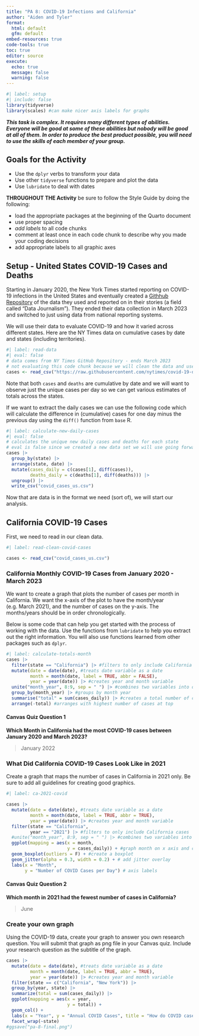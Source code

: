 ```yaml
---
title: "PA 8: COVID-19 Infections and California"
author: "Aiden and Tyler"
format: 
  html: default
  gfm: default
embed-resources: true
code-tools: true
toc: true
editor: source
execute: 
  echo: true
  message: false
  warning: false
---
```


```r
#| label: setup
#| include: false
library(tidyverse)
library(scales) #can make nicer axis labels for graphs
```


***This task is complex. It requires many different types of abilities. Everyone will be good at some of these abilities but nobody will be good at all of them. In order to produce the best product possible, you will need to use the skills of each member of your group.***

<!-- The person who **had** the most relaxing Spring Break starts as the Developer (typing and listening to instructions from the Coder)!  -->


## Goals for the Activity  

- Use the `dplyr` verbs to transform your data  
- Use other `tidyverse` functions to prepare and plot the data  
- Use `lubridate` to deal with dates  


**THROUGHOUT THE Activity** be sure to follow the Style Guide by doing the following:  

- load the appropriate packages at the beginning of the Quarto document  
- use proper spacing  
- *add labels* to all code chunks  
- comment at least once in each code chunk to describe why you made your coding decisions  
- add appropriate labels to all graphic axes  



## Setup - United States COVID-19 Cases and Deaths
Starting in January 2020, the New York Times started reporting on COVID-19 infections in the United States and eventually created a [Githhub Repository](https://github.com/nytimes/covid-19-data/) of the data they used and reported on in their stories (a field called "Data Journalism"). They ended their data collection in March 2023 and switched to just using data from national reporting systems. 

We will use their data to evaluate COVID-19 and how it varied across different states. Here are the NY Times data on cumulative cases by date and states (including territories).
```r
#| label: read-data
#| eval: false
# data comes from NY Times GitHub Repository - ends March 2023
# not evaluating this code chunk because we will clean the data and use the clean data set
cases <- read_csv("https://raw.githubusercontent.com/nytimes/covid-19-data/master/us-states.csv")
```

Note that both `cases` and `deaths` are cumulative by date and we will want to observe just the unique cases per day so we can get various estimates of totals across the states.  

If we want to extract the daily cases we can use the following code which will calculate the difference in (cumulative) cases for one day minus the previous day using the `diff()` function from `base` R.  

```r
#| label: calculate-new-daily-cases
#| eval: false
# calculates the unique new daily cases and deaths for each state
# eval is false since we created a new data set we will use going forward
cases |> 
  group_by(state) |> 
  arrange(state, date) |> 
  mutate(cases_daily = c(cases[1], diff(cases)),
         deaths_daily = c(deaths[1], diff(deaths))) |> 
  ungroup() |> 
  write_csv("covid_cases_us.csv")
```

Now that are data is in the format we need (sort of), we will start our analysis.  

## California COVID-19 Cases

First, we need to read in our clean data.

```r
#| label: read-clean-covid-cases

cases <- read_csv("covid_cases_us.csv")
```



### California Monthly COVID-19 Cases from January 2020 - March 2023

We want to create a graph that plots the number of cases per month in California.  We want the x-axis of the plot to have the month/year (e.g. March 2021), and the number of cases on the y-axis. The months/years should be in order chronologically.

Below is some code that can help you get started with the process of working with the data. Use the functions from `lubridate` to help you extract out the right information. You will also use functions learned from other packages such as `dplyr`. 

```r
#| label: calculate-totals-month
cases |> 
  filter(state == "California") |> #filters to only include California cases
  mutate(date = date(date), #treats date variable as a date
         month = month(date, label = TRUE, abbr = FALSE),
         year = year(date)) |> #creates year and month variable
  unite("month_year", 8:9, sep = " ") |> #combines two variables into one
  group_by(month_year) |> #groups by month year
  summarise("total" = sum(cases_daily)) |> #creates a total number of cases variable for each month
  arrange(-total) #arranges with highest number of cases at top
```


#### Canvas Quiz Question 1

**Which Month in California had the most COVID-19 cases between January 2020 and March 2023?**

> January 2022


<!-- Swap roles -- Developer becomes Coder, Coder becomes Developer! -->


### What Did California COVID-19 Cases Look Like in  2021

Create a graph that maps the number of cases in California in 2021 only. Be sure to add all guidelines for creating good graphics. 


```r
#| label: ca-2021-covid

cases |>
  mutate(date = date(date), #treats date variable as a date
         month = month(date, label = TRUE, abbr = TRUE),
         year = year(date)) |> #creates year and month variable
  filter(state == "California",
         year == "2021") |> #filters to only include California cases
  #unite("month_year", 8:9, sep = " ") |> #combines two variables into one
  ggplot(mapping = aes(x = month,
                       y = cases_daily)) + #graph month on x axis and cases_daily on y
  geom_boxplot(outliers = F) + #create a boxplot
  geom_jitter(alpha = 0.3, width = 0.2) + # add jitter overlay
  labs(x = "Month",
       y = "Number of COVID Cases per Day") # axis labels
```


#### Canvas Quiz Question 2

**Which month in 2021 had the fewest number of cases in California?**

> June  

<!-- Swap roles -- Developer becomes Coder, Coder becomes Developer! -->


### Create your own graph

Using the COVID-19 data, create your graph to answer you own research question. You will submit that graph as png file in your Canvas quiz. Include your research question as the subtitle of the graph.          

```r
cases |>
  mutate(date = date(date), #treats date variable as a date
         month = month(date, label = TRUE, abbr = TRUE),
         year = year(date)) |> #creates year and month variable
  filter(state == c("California", "New York")) |> 
  group_by(year, state) |> 
  summarize(total = sum(cases_daily)) |> 
  ggplot(mapping = aes(x = year, 
                       y = total)) + 
  geom_col() + 
  labs(x = "Year", y = "Annual COVID Cases", title = "How do COVID cases in New York compare to California from 2020 to 2023?") + 
  facet_wrap(~state)
#ggsave("pa-8-final.png")
```

